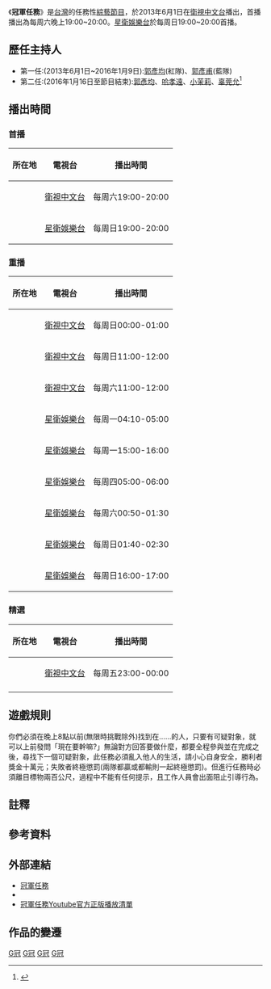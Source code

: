 {{Schedule|time=2015-02-08T09:37:52+00:00}}
{{refimprove|time=2015-02-08T09:37:52+00:00}}
{{Infobox Television
| show_name            = 冠軍任務
| original_name        = 
| caption              = 
| show_name_2          = 
| genre                = 任務性[[綜藝節目|綜藝節目]]
| format               = 
| creator              = 
| developer            = 
| writer               = 
| director             = 
| creative_director    = 
| presenter            = [[郭彥均|郭彥均]]、[[哈孝遠|哈孝遠]]、[[陳瑀希|小茉莉]]、[[辜莞允|辜莞允]] 
| starring             = 
| slogan               = 冠軍任務 一決勝負
| judges               = 
| voices               = 
| narrated             = 
| theme_music_composer = 
| opentheme            = 
| endtheme             = 
| composer             = 
| country              = {{ROC-TW}}
| language             = [[國語|國語]]
| num_seasons          = <!-- or num_series -->
| num_episodes         = 135集（統計至2015年）
| list_episodes        = 
| executive_producer   = 于順華
| producer             = 蘇燕芳、姚世學、洪精陽(不能引導哥)
| editor               = 
| location             = 
| cinematography       = 
| camera               = 
| runtime              = 60分鐘（含廣告）
| company              = [[承影傳播|承影傳播]]有限公司
| distributor          = 
| channel              = [[衛視中文台|衛視中文台]]
| picture_format       = 
| audio_format         = 
| first_run            = {{TWN}}
| first_aired          = 2013年6月1日
| last_aired           = 2016年12月10日
| status               = 
| preceded_by          = 
| followed_by          = 
| related              = 
| website              = 
| production_website   = 
}}

《'''冠軍任務'''》是[[台灣|台灣]]的任務性[[綜藝節目|綜藝節目]]，於2013年6月1日在[[衛視中文台|衛視中文台]]播出，首播播出為每周六晚上19:00~20:00。[[星衛娛樂台|星衛娛樂台]]於每周日19:00~20:00首播。

== 歷任主持人 ==
*第一任:(2013年6月1日~2016年1月9日):[[郭彥均|郭彥均]](紅隊)、[[郭彥甫|郭彥甫]](藍隊)
*第二任:(2016年1月16日至節目結束):[[郭彥均|郭彥均]]、[[哈孝遠|哈孝遠]]、[[陳瑀希|小茉莉]]、[[辜莞允|辜莞允]]<ref name="championmisson2ndhost" >{{cite news|url=http://star.ettoday.net/news/617493|title=郭彥均掰了弟弟　哈孝遠入主《冠軍》取代郭彥甫|author=黃子瑋|date=2015-12-22|publisher=[[ETtoday|ETtoday]]新聞雲|archiveurl=https://web.archive.org/web/20151226132457/http://star.ettoday.net/news/617493|archivedate=2015-12-26|language=zh-tw|accessdate=2015-12-25|dead-url=no}}</ref>

== 播出時間 ==
===首播===
{| class="wikitable"
!所在地
!電視台
!播出時間
|-
|{{TWN}}||[[衛視中文台|衛視中文台]]||每周六19:00-20:00
|-
|{{TWN}}||[[星衛娛樂台|星衛娛樂台]]||每周日19:00-20:00
|}

===重播===
{| class="wikitable"
!所在地
!電視台
!播出時間
|-
|{{TWN}}||[[衛視中文台|衛視中文台]]||每周日00:00-01:00
|-
|{{TWN}}||[[衛視中文台|衛視中文台]]||每周日11:00-12:00
|-
|{{TWN}}||[[衛視中文台|衛視中文台]]||每周六11:00-12:00
|-
|{{TWN}}||[[星衛娛樂台|星衛娛樂台]]||每周一04:10-05:00
|-
|{{TWN}}||[[星衛娛樂台|星衛娛樂台]]||每周一15:00-16:00
|-
|{{TWN}}||[[星衛娛樂台|星衛娛樂台]]||每周四05:00-06:00
|-
|{{TWN}}||[[星衛娛樂台|星衛娛樂台]]||每周六00:50-01:30
|-
|{{TWN}}||[[星衛娛樂台|星衛娛樂台]]||每周日01:40-02:30
|-
|{{TWN}}||[[星衛娛樂台|星衛娛樂台]]||每周日16:00-17:00
|}

===精選===
{| class="wikitable"
!所在地
!電視台
!播出時間
|-
|{{TWN}}||[[衛視中文台|衛視中文台]]||每周五23:00-00:00
|-
|}

==遊戲規則==
你們必須在晚上8點以前(無限時挑戰除外)找到在……的人，只要有可疑對象，就可以上前發問「現在要幹嘛?」無論對方回答要做什麼，都要全程參與並在完成之後，尋找下一個可疑對象，此任務必須亂入他人的生活，請小心自身安全，勝利者獎金十萬元{{efn|name="notime"|進行無限時激戰，獎金為30萬。}}；失敗者終極懲罰(兩隊都贏或都輸則一起終極懲罰)。但進行任務時必須離目標物兩百公尺，過程中不能有任何提示，且工作人員會出面阻止引導行為。

== 註釋 ==
{{reflist|list={{notelist}}|2}}

==參考資料==
{{reflist}}

==外部連結==
*[http://www.fictw.com/scc_content.php?id=1347  冠軍任務] {{Wayback|url=http://www.fictw.com/scc_content.php?id=1347 |date=20150924012656 }}
*{{facebook|championmission|冠軍任務}}
*[https://www.youtube.com/playlist?list=PLJVhrG2fvqTpXvod2ZMKMRDxjQUDHOwLD 冠軍任務Youtube官方正版播放清單]

==作品的變遷==
{{電視節目的變遷
|電視台={{flagicon|Taiwan}} [[衛視中文台|衛視中文台]] 
|播放檔次=週六19:00~20:00
|節目名稱=冠軍任務<br />（2013.06.01 - 2016.12.10） 
|上一節目=移動星樂園<br />（2013.03.16 - 2013.5.25） 
|下一節目= [[旅行應援團|旅行應援團]]<br />（2017.01.14 - ） 
}}
{{電視節目的變遷
|電視台={{flagicon|Taiwan}} [[星衛娛樂台|星衛娛樂台]] 
|播放檔次=每周日19:00-20:00
|節目名稱=冠軍任務<br />（ - ） 
|上一節目=
|下一節目=  
}}

[[Category:台灣綜藝節目|G冠]]
[[Category:星空傳媒(台灣)電視節目|G冠]]
[[Category:遊戲節目|G冠]]
[[Category:台灣實境節目|G冠]]
